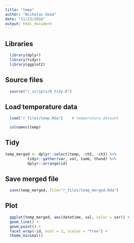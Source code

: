 ```yaml
---
title: "temp"
author: "Nicholas Good"
date: "11/23/2016"
output: html_document
---
```


## Libraries

```r
  library(dplyr)
  library(tidyr)
  library(ggplot2)
```

## Source files

```r
  source("r_scripts/R_tidy.R")
```

## Load temperature data

```r
  load("r_files/temp.Rda")    # temperature dataset
```

```r
  colnames(temp)
```

## Tidy

```r
temp_merged <- dplyr::select(temp, -ch2, -ch3) %>%
          tidyr::gather(var, val, tamb, thood) %>%
          dplyr::arrange(id)
```

## Save merged file

```r
  save(temp_merged, file="r_files/temp_merged.Rda")
```

## Plot

```r
  ggplot(temp_merged, aes(datetime, val, color = var)) +
  geom_line() +
  geom_point() +
  facet_wrap(~id, ncol = 3, scales = "free") +
  theme_minimal()
```
